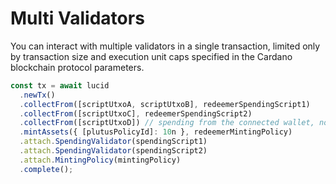 # Multi Validators

You can interact with multiple validators in a single transaction, limited only by transaction size and execution unit caps specified in the Cardano blockchain protocol parameters.

```js showLineNumbers {7-9}
const tx = await lucid
  .newTx()
  .collectFrom([scriptUtxoA, scriptUtxoB], redeemerSpendingScript1)
  .collectFrom([scriptUtxoC], redeemerSpendingScript2)
  .collectFrom([scriptUtxoD]) // spending from the connected wallet, no redeemer
  .mintAssets({ [plutusPolicyId]: 10n }, redeemerMintingPolicy)
  .attach.SpendingValidator(spendingScript1)
  .attach.SpendingValidator(spendingScript2)
  .attach.MintingPolicy(mintingPolicy)
  .complete();
```


